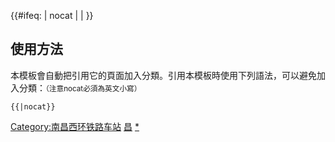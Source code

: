 {{鐵道路線|
| 模板名稱 = 南昌西环铁路
| 名稱 = [[南昌西环铁路]]
| 代表色 = #0033c9
| Logo = [[File:China_Railways.svg|17px]]
| 背景顏色 = #FFFFFF
| 車站列表 = [[乐化站|乐化]] - [[生米站 (铁路)‎|生米]] - [[向塘站|向塘]]
}}
<includeonly>{{#ifeq: {{{1}}} | nocat | <!--空--> | [[Category:南昌西环铁路车站]] }}</includeonly><noinclude>

==使用方法==
本模板會自動把引用它的頁面加入分類。引用本模板時使用下列語法，可以避免加入分類：<small>（注意nocat必須為英文小寫）</small>
 <nowiki>{{</nowiki>{{PAGENAME}}<nowiki>|nocat}}</nowiki>
[[Category:中國鐵路路線模板|昌]]
[[Category:南昌西环铁路车站|*]]
</noinclude>